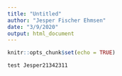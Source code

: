 ```yaml
---
title: "Untitled"
author: "Jesper Fischer Ehmsen"
date: "3/9/2020"
output: html_document
---
```


```r
knitr::opts_chunk$set(echo = TRUE)
```


```r
test Jesper21342311
```


